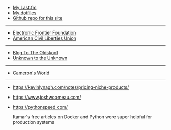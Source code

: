 
- [My Last.fm](https://www.last.fm/user/Fracture91)
- [My dotfiles](https://github.com/fracture91/dotfiles)
- [Github repo for this site](https://github.com/fracture91/ahurle-dev)

---

- [Electronic Frontier Foundation](https://www.eff.org/)
- [American Civil Liberties Union](https://www.aclu.org/)

---

- [Blog To The Oldskool](http://blogtotheoldskool.com/)
- [Unknown to the Unknown](https://uttu.club/)

---

- [Cameron's World](https://www.cameronsworld.net/)

---

- https://kevinlynagh.com/notes/pricing-niche-products/

- https://www.joshwcomeau.com/

- https://pythonspeed.com/

  Itamar's free articles on Docker and Python were super helpful for production systems
